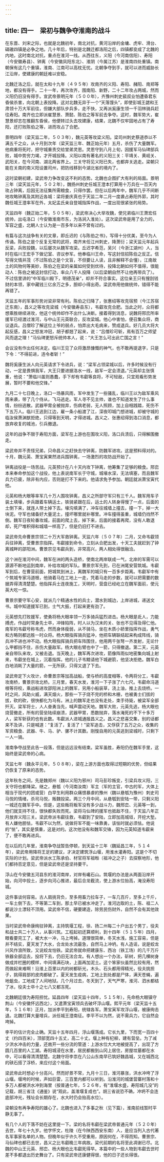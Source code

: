```yaml
---
---
---
```

title: 四一　梁初与魏争夺淮南的战斗
---



在东晋、刘宋之际，也就是北魏初年，南北对抗，黄河沿岸的金墉、虎牢、滑台、碻磝四镇是必争之地。几十年后，特别是北魏迁都洛阳之后，四镇都变成了北魏的内地，这时南北对抗，重点在淮河一线。从西往东，义阳（今河南信阳）、寿阳（今安徽寿县）、钟离（今安徽凤阳东北）、淮阴（今属江苏）是淮南四处重镇。南朝保有这几个重镇，淮南、江南可以高枕无忧。北朝争夺到手，就可以进而威胁长江沿岸，使建康的朝廷难以安稳。

北魏迁洛之后，就在太和十九年（４９５年）攻南齐的义阳、寿阳、赭阳、南郑等地，都没有得手。二十一年，再次攻齐，围南阳、新野，二十二年攻占两城，然而义阳仍旧没有得手。宣武帝景明元年（５００年），齐豫州刺史裴叔业怕遭昏君东昏侯杀害，向北朝上表投降。这对北魏无异于一个“天落馒头”，即使彭城王勰和王肃领十万大军前往，但嫌大部队步兵多，走不快，又再派奚康生领一千羽林骑兵赶往寿阳。南齐也立即派崔慧景、萧懿、陈伯之等军前去争夺。这时，魏军势大，崔慧景却志在推翻东昏侯，他便转过头去攻建康，结果，北魏不仅牢固地占有了寿阳，还打败陈伯之等，进而攻占了合肥。

景明四年（梁天监二年，５０３年），魏元英等攻梁义阳。梁司州刺史蔡道恭以不满五千之众，从十月到次年（梁天监三年、魏正始元年）五月，杀伤了大量魏军。他病重将死时，把守城重责交给堂弟灵恩。灵恩守到八月上旬，因援军马仙琕部兵败，城中势穷力竭，才开城投降。义阳以南有著名的义阳三关：平靖关、黄岘关、武阳关，在今河南、湖北两省界上。三关守将见义阳已失，也都弃关逃走。梁朝只能在关南的南义阳设置司州，把防线移到今湖北省的境内了。

这时梁朝初建，梁武帝力争改变这不利的态势。北魏也企图扩大有利的局面。景明三年〔梁天监元年，５０２年），魏扬州刺史任城王澄本打算用十万兵在一百天内玫占钟离，后因无法征集所需粮食，只得作罢。但在以后两年中，魏军几乎不间断地攻略钟离及其附近各城：梁将姜庆真也于天监二年二月一度袭占寿阳外郭，其时魏任城王澄率军在外，太妃孟氏亲自登城指挥作战，一度出现很紧张的局势。

天监四年（魏正始二年，５０５年），梁武帝决心大举攻魏，使兄弟临川王萧宏任统帅，出屯洛口（今安徽淮南市东，为洛涧入淮处）。这次梁武帝是用了全力的，军容之盛，北朝人士认为是一百多年以来不曾有过的。

有篇与这次战争有关的文章，即丘迟的《与陈伯之书》，写得十分优美，至今为人传诵。陈伯之是个反复无常的武将，南齐末任江州刺史，降萧衍；梁天监元年起兵反梁，兵败投魏，以后屡次从魏军攻梁。丘迟字希范，吴兴（今浙江湖州）人，当时在临川王宏手下做记室、咨议参军。他奉临川王命，写这封信招陈伯之反正。信写得文情并茂（不过陈伯之是个文盲，不但要让人读，且非解释不会懂），江南故土的风物何等美妙，陈伯之在梁的亲属如何受到优待，投降北朝如何不值得，很能动人：陈伯之被这封信打动，率众八千人投降（以后梁朝自然不让他再带兵了）。不过信里讲的“中军临川殿下，明德茂亲”，却并不符合事实。这位亲王只有搜刮钱财的本领，家中藏钱三亿余万之多，胆却小得出奇。梁武帝用他做统帅，错得不能再错了。

天监五年的军事形势对梁非常有利。陈伯之归降了，张惠绍等攻克宿预（今江苏宿迁东南），昌义之等攻克梁城（今安徽寿县东），韦叡攻克合肥。当此之时，众将都想乘胜继续进攻，他这个统帅却作不出什么决断。接着得到消息，说魏将邢峦所率援军已经渡过淮河，与中山王元英联合，反攻梁城。他心中害怕，便召集众将，商议退兵。吕僧珍了解这位上爷的弱点，怕弄出大毛病来，赞成退兵。好几员大将大起反感，昌义之怒发冲冠，胡子都翘了起来，说：“吕僧珍可斩，焉有百万之师望风而退之理！”马仙琕更怒斥统帅本人，说：“大王怎么可出此亡国之言！”

会议没有作出任何决定。临川王见了众将激昂慷慨的神气，也不敢再提退字，只是下令：“不得前进，违令者斩！”

魏将奚康生派人向元英请求下令进兵，说：“梁军占领梁城以后，许多时候没有行动，一定是畏惧我军，大王只要进据洛水一线，敌军一定会溃退。”元英却主张慎重，他说：“萧临川虽则愚蠢，手下却有韦叡等良将，不可轻敌，只宜观看形势发展，暂时不要和他交锋。”

九月二十七日晚上，洛口一场暴风雨，军中发生了一些骚乱，临川王以为敌军乘风雨来袭，带了几个侍从，飞马逃走。军人寻不见主帅，谁也不知道发生了什么事情，纷纷逃散。武器甲胄全被抛弃，伤病老弱，无人照顾，加上自相践踏，死伤不下五万人。临川王逃到江边，雇一条小船渡了江，深夜叩城门想进城，却被守城的临汝侯萧渊猷拒绝，只得等到天明，才得进城。昌义之、张惠绍得到洛口消息，都放弃收复的城池，引兵撤退。

这年的战争不限于寿阳方面，梁军在上游也在围攻义阳，洛口兵溃后，只得解围撤走。

梁武帝并不责怪兄弟，只命昌义之赶快去守钟离，防魏军进攻。这是预料得对的。十月，魏元英、萧宝寅果然进兵围钟离，一场激烈的攻防战开始了。

钟离战役是一场苦战。元英预计在八十天内攻下钟离，他筹集了足够的粮食。邢峦本来奉命参加这个战役，他上表说南军长于守城，城壕水深，无法填塞，而且魏军兵力已疲，除非有内应，否则是打不下来的。他请求免予参加。朝廷就派萧宝寅代他。

元英和杨大眼等率军几十万人围攻钟离，昌义之所部守军只有三千人。魏军用车子装土填壕，步兵跟着车辆运土，铁骑紧跟在后，运土的人转身得慢了一点，后面的土倒下来，就连人带土掉下去。壕沟填满了，冲车往城墙上撞去，撞一下，掉一大块泥。守军也储备好大量泥土，撞坏哪里就补哪里。冲车撞得虽重，城墙仍岿然不倒。魏军日夜轮番攻城，前面的爬上去，掉下来，后面的接着再爬，没有人敢退却，死尸堆积得和城墙一样高了，但是仍旧打不进去。

梁武帝先命曹景宗领二十万大军救钟离。天监六年（５０７年）二月，又命韦叡领兵往钟离，受曹景宗指挥。韦叡接到命令，立刻从合肥出发，十天工夫就赶到了钟离城畔的邵阳洲。曹景宗见韦叡兵到，非常高兴，两人相处得很融洽。

这个洲在淮河中间，魏军在洲的两头造桥，使南北两岸联成一气，北岸的军需可以源源不断地运到南岸，补给攻城的军队。曹景宗军先到，已在洲尾安营筑城。韦叡军到后，在曹营前面，把城筑到洲上，离魏军的城只有一百多步距离。韦叡军中有个筑城专家冯道根，他骑着马在工地上一走，凭着马走的步数，就可以把需要的数据弄得清清楚楚。他指挥兵士连夜施工，天明时，营盘已经屹立在魏军面前，使元英大吃一惊。

曹景宗要守军心安，就派几个精通水性的兵士，潜水到城边，上岸进城，递送文书。城中知道援军已到，士气大振，打起来更有劲了。

元英想先打败援军，使勇将杨大眼率领一万多骑兵猛烈进击。杨大眼是氐人，力能搏虎，作战时常身先士卒，冲锋陷阵，时人以为汉末的关、张也不见得及得仁他。南军的韦叡号称韦虎，然而身体瘦弱，从不骑马，坐在木质小轿里指挥作战，勇气和方略则都远胜一时众将。杨大眼指挥骑兵猛冲，他把车辆联结起来构成阵线，骑兵冲不进也冲不动。杨大眼指挥骑兵把车阵围住，他用两千张弩一齐发射，无论什么甲都挡不住，杀伤大量敌军。杨大眼右臂也中了一箭，只得撤退。第二天，元英亲自带队来攻，又被击退。当天晚上，魏军再次进攻，箭像阵雨似地密集向城上射来，韦叡坐在城上，沉着指挥。他的儿子韦黯请他下城避箭，他坚决拒绝。魏军白白地消耗了大量的箭，一无所获，只得又退了下去。

梁武帝定下火攻计，命曹景宗等加高战船，使与桥的高度相等，令两将分工，韦叡攻南桥，曹景宗攻北桥。三月里，春天水发，淮河一下子涨了六七尺。韦叡命冯道根等将校，乘战船进攻邵阳洲上的魏军，另用小船装草，浇上油，推上去烧桥。一时之间，风助火威，满天烟火，那些一下子烧不完的桥和木栅，也被勇士们拔的拔，砍的砍，很快都化为乌有。洲上的魏军走也没有走处，束手待毙，被梁军全部歼灭。梁军将士，人人奋勇当先，喊声震动天地。魏军大败，元英先逃，杨大眼也烧营撤走，所有的营垒陆续崩溃，武器甲胃，悉数抛弃，落水淹死的不下十多万人，梁军斩获的也有此数。韦叡派人进城通报昌义之。昌义之悲喜交集，别的话都来不及讲，只是喊道：“复活了，复活了！”梁军追击，又俘获了五万之众，收集的军资粮食、武器、牛、马、驴、骡不计其数。刚愎自用的元英逃到梁城时，只剩下一人一骑。

淮南争夺战至此告一段落，但是远远没有结束。梁军虽胜，寿阳仍在魏军手里，这始终是梁武帝的心病。

天监七年（魏永平元年，５０８年），梁在上游方面也取得过短期的优势，但结果仍恢复了原来的态势。

这年秋冬之间，先是魏郑州（魏以义阳为邪州）司马彭珍叛变，引梁兵攻义阳，三关守将也都降梁。继之，悬瓠（今河南汝南）军主（军的主官，中古的军，大体上相当于现代的团或营）白早生利用群众痛恨暴虐的豫州（魏以悬瓠为豫州）刺史司马悦的情绪，杀司马悦，叛魏投梁。两三个月中间，从悬瓠到安陆一带，只剩义阳一城还在魏军手中。但是，这些叛将叛军没有多少战斗力，魏邢峦、元英等一到，他们就支持不住，很快都失败而死。梁将马仙琕的援军也抵敌不住，于天监八年正月放弃义阳三关。梁武帝派韦叡往救，韦叡到了安陆，立即加高城垣，开挖大堑。有人嫌他胆怯，韦叡不以为然，说做将军不能一味靠勇，该怯时就必须怯。他说的“怯”，其实是慎重，这是对的。这次他没有和魏军交锋，因为元英知道韦叡来了，便不敢再进兵。

在以后的几年里，淮南争夺战暂告停顿，到天监十三年（魏延昌三年，５１４年），梁武帝用降将王足的建议，才决定建筑浮山堰，用淮水灌寿阳。这是个不切实际的计划。梁武帝派水工陈承伯、材官将军祖暅（祖冲之之子）去探察地形，他们都持否定意见，但是梁武帝还是坚持要干。

浮山在今安徽五河县东的淮河南岸，对岸有巉石山。筑堰的办法是从两面沿岸开始，向河中投土，逐步向河心推进，最后合龙截流，使上游水位抬高，淹没寿阳城。

这件事谈何容易。古人肩挑背负，至多用畜力拉车子，一车几百斤，至多上千斤，一车土倒下去，不等第二车到，那土早已被水冲走了。淮河边取的土，陈、祖二人都说沙土漂轻不顶用。梁武帝不信，硬要建造，除劳民伤财外，自然不会有其他效果。

当时梁武帝命康绚驻钟离，主持筑堰工程，徐、扬二州每二十户出五个男丁，役夫和战士共二十万人，从事兴筑。工程起初还算顺利，到十四年（５１５年）四月，眼看要完工了，被大水一冲，马上垮掉。道理很简单，冬天水浅，施工容易，但是并不结实，夏天发了大水，合龙处水流最急，自然马上冲坍。有人造谣，说是蛟龙兴风作浪所致，又说蛟龙怕铁。梁武帝就命把建康东、西冶（铁工场）的几千万斤铁器全部运去，投将下去，仍旧无法合龙。有人想出一个办法，斫树，把几棵树身做成并栏圈的模样，中间填满石块，上面再加泥土。这个笨家伙虽然比较有用，然而做起来难啊！沿淮上百里以内的树都斫光，木头、石头都用得精光，役夫挑担子，挑得肩部的皮肉都破了。夏天发生疫病，工地上到处都是尸体，满天苍蝇，遍地蛆虫，工地成了人间地狱。几个月过去，冬天到了，天气严寒，淮河、泗水都结了冰，役夫士卒十之七八又都冻死。

北魏朝廷很为寿阳担忧。延昌四年（梁天监十四年，５１５年），先命杨大眼镇守荆山（今安徽怀远西北），又遣萧宝寅领兵去破坏浮山堰。熙平元年（梁天监十五年，５１６年）正月，加派李平到寿阳，统辖各军。萧宝寅军攻浮山堰，被康绚击退。北魏打算大量增兵，派任城王澄南征。李平不以为然，说不需兵力，它自然会垮掉。

李平的估计完全止确。天监十五年四月，浮山堰落成。它长九里，下而宽一百四十丈（约四百米），顶部宽四十五丈，高二十丈。堰上种有杞柳，建有营垒。为了减少洪水冲击的力量，还凿开一些分流的管道：上游水位大大地被提高了，出现了方圆几百里的人工湖。寿阳城浸在水里，居民都搬到山冈上居住，房屋坟墓都在水中，可以看得清清楚楚。北魏守将李祟在八公山东南早已筑好魏昌城，又在城西北的硖石搭了浮桥，来应付这个局面。

梁武帝此时想必十分高兴。然而好景不常，九月十三日，淮河暴涨，洪水冲垮了浮山堰。堰垮的时候，声如巨雷，三百里内都可以听到。沿淮河的城堡营寨村落和十多万人都被洪水冲到海里（按普通七年，５２６年，有“淮堰水盛，寿阳城几没”的记载，胡三省注《通鉴》说“观此，盖淮堰复成也”。胡三省说恐不确，冲坍不会连底部冲光，残址会长期存在，水大时仍会抬高水位）。

梁朝没有再争寿阳的雄心了。北魏也进入了多事之秋（见下篇），淮南前线暂时平静无事了。

有几个人的下落不妨在这里提一下。梁的名将韦叡在梁武帝普通元年（５２０年）去世，年七十九岁。他字怀文，杜陵（在今陕西西安东南）人，是应当列入古代著名军事家名单的人物。但晚年似乎许久不受重用，原因何在，不得而知。曹景宗、马仙琕也都已去世，昌义之比韦叡晚三年病故。梁代前期的名将至此凋谢已尽。北魏的中山王元英、邢峦、杨大眼也比韦叡死得早。本篇中的一些人物到韦叡去世时差不多都退出历史舞台了。只有梁武帝还康健得很，他的日子还长得很。